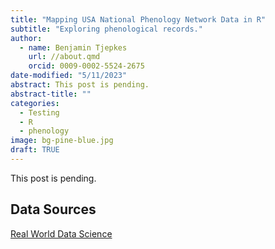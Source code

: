 ```yaml
---
title: "Mapping USA National Phenology Network Data in R"
subtitle: "Exploring phenological records."
author:
  - name: Benjamin Tjepkes  
    url: //about.qmd
    orcid: 0009-0002-5524-2675
date-modified: "5/11/2023"
abstract: This post is pending.
abstract-title: ""
categories:
  - Testing
  - R
  - phenology
image: bg-pine-blue.jpg
draft: TRUE
---
```


This post is pending.

## Data Sources

[Real World Data Science](https://realworlddatascience.net/ideas/tutorials/posts/2023/04/13/flowers.html)

